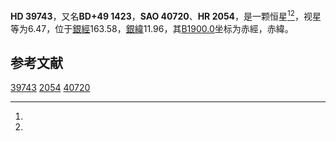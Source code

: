 {{Starbox begin
| name = HD 39743
}}
{{Starbox observe
| epoch = [[J2000.0|J2000.0]]
| constell = {{星座名待查}}<ref name=SIMBAD>{{cite web
 | url=http://simbad.u-strasbg.fr/simbad/sim-id?Ident=HR+2054
 | title =Pulsating variable Star
 | publisher=Centre de Données astronomiques de Strasbourg
 | work=SIMBAD
 | accessdate=2012-07-13}}</ref><ref name=DATA>{{cite web
 | url=http://vizier.u-strasbg.fr/viz-bin/VizieR-5?-out.add=.&-source=5050&-corr=PK=HR&-out.max=9999&HR=2054
 | title=VizieR Detailed Page
 | accessdate=2012-07-13
 | archive-date=2019-02-16
 | archive-url=https://web.archive.org/web/20190216111215/http://vizier.u-strasbg.fr/viz-bin/VizieR-5?-out.add=.&-source=5050&-corr=PK=HR&-out.max=9999&HR=2054
 | dead-url=no
 }}</ref>
| 星官 = 
| ra = {{RA|5|57|4.9}}<ref name=SIMBAD /><ref name=DATA />
| dec = {{DEC|+49|1|46}}<ref name=SIMBAD /><ref name=DATA />
| appmag_v = 6.47<ref name=SIMBAD /><ref name=DATA />
}}
{{Starbox character
| class = G8III<ref name=SIMBAD /><ref name=DATA />
| b-v = 0.99<ref name=SIMBAD /><ref name=DATA />
| u-b = <ref name=SIMBAD /><ref name=DATA />
| r-i = <ref name=SIMBAD /><ref name=DATA />
| variable = 
}}
{{Starbox astrometry
| radial_v = 
| prop_mo_ra = -2
| parallax = 
| p_error = 
}}
{{Starbox catalog
| names =BD+49 1423，[[SAO星表|SAO]] 40720，[[HD星表|HD]] 39743，[[HR星表|HR]] 2054}}
{{Starbox reference |Simbad=HR+2054}}
{{Starbox end}}

'''HD 39743'''，又名'''BD+49 1423'''，'''SAO 40720'''、'''HR 2054'''，是一颗恒星<ref name=SIMBAD /><ref name=DATA />，视星等为6.47，位于[[銀道座標系|銀經]]163.58，[[銀道座標系|銀緯]]11.96，其[[B1900.0|B1900.0]]坐标为赤經{{RA|5|49|23.5}}，赤緯{{DEC|+49|11.96|49}}。

== 参考文献 ==
{{reflist}}

{{star-stub}}

[[Category:HD和HDE天體|39743]]
[[Category:HR天體|2054]]
[[Category:SAO天體|40720]]